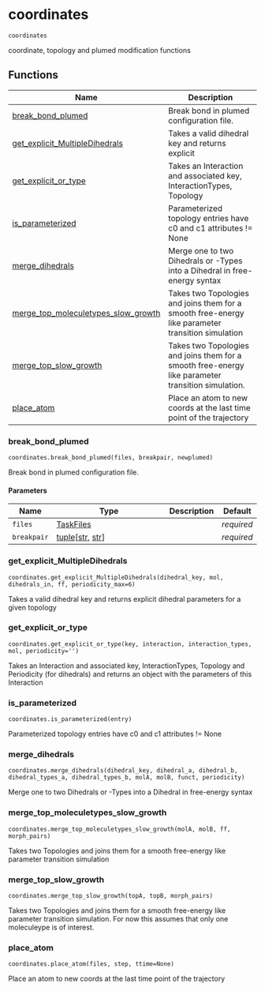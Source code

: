 # coordinates { #kimmdy.coordinates }

`coordinates`

coordinate, topology and plumed modification functions

## Functions

| Name | Description |
| --- | --- |
| [break_bond_plumed](#kimmdy.coordinates.break_bond_plumed) | Break bond in plumed configuration file. |
| [get_explicit_MultipleDihedrals](#kimmdy.coordinates.get_explicit_MultipleDihedrals) | Takes a valid dihedral key and returns explicit |
| [get_explicit_or_type](#kimmdy.coordinates.get_explicit_or_type) | Takes an Interaction and associated key, InteractionTypes, Topology |
| [is_parameterized](#kimmdy.coordinates.is_parameterized) | Parameterized topology entries have c0 and c1 attributes != None |
| [merge_dihedrals](#kimmdy.coordinates.merge_dihedrals) | Merge one to two Dihedrals or -Types into a Dihedral in free-energy syntax |
| [merge_top_moleculetypes_slow_growth](#kimmdy.coordinates.merge_top_moleculetypes_slow_growth) | Takes two Topologies and joins them for a smooth free-energy like parameter transition simulation |
| [merge_top_slow_growth](#kimmdy.coordinates.merge_top_slow_growth) | Takes two Topologies and joins them for a smooth free-energy like parameter transition simulation. |
| [place_atom](#kimmdy.coordinates.place_atom) | Place an atom to new coords at the last time point of the trajectory |

### break_bond_plumed { #kimmdy.coordinates.break_bond_plumed }

`coordinates.break_bond_plumed(files, breakpair, newplumed)`

Break bond in plumed configuration file.

#### Parameters

| Name        | Type                                           | Description   | Default    |
|-------------|------------------------------------------------|---------------|------------|
| `files`     | [TaskFiles](`kimmdy.tasks.TaskFiles`)          |               | _required_ |
| `breakpair` | [tuple](`tuple`)\[[str](`str`), [str](`str`)\] |               | _required_ |

### get_explicit_MultipleDihedrals { #kimmdy.coordinates.get_explicit_MultipleDihedrals }

`coordinates.get_explicit_MultipleDihedrals(dihedral_key, mol, dihedrals_in, ff, periodicity_max=6)`

Takes a valid dihedral key and returns explicit
dihedral parameters for a given topology

### get_explicit_or_type { #kimmdy.coordinates.get_explicit_or_type }

`coordinates.get_explicit_or_type(key, interaction, interaction_types, mol, periodicity='')`

Takes an Interaction and associated key, InteractionTypes, Topology
and Periodicity (for dihedrals) and returns an object with the parameters of this Interaction

### is_parameterized { #kimmdy.coordinates.is_parameterized }

`coordinates.is_parameterized(entry)`

Parameterized topology entries have c0 and c1 attributes != None

### merge_dihedrals { #kimmdy.coordinates.merge_dihedrals }

`coordinates.merge_dihedrals(dihedral_key, dihedral_a, dihedral_b, dihedral_types_a, dihedral_types_b, molA, molB, funct, periodicity)`

Merge one to two Dihedrals or -Types into a Dihedral in free-energy syntax

### merge_top_moleculetypes_slow_growth { #kimmdy.coordinates.merge_top_moleculetypes_slow_growth }

`coordinates.merge_top_moleculetypes_slow_growth(molA, molB, ff, morph_pairs)`

Takes two Topologies and joins them for a smooth free-energy like parameter transition simulation

### merge_top_slow_growth { #kimmdy.coordinates.merge_top_slow_growth }

`coordinates.merge_top_slow_growth(topA, topB, morph_pairs)`

Takes two Topologies and joins them for a smooth free-energy like parameter transition simulation.
For now this assumes that only one moleculeype is of interest.

### place_atom { #kimmdy.coordinates.place_atom }

`coordinates.place_atom(files, step, ttime=None)`

Place an atom to new coords at the last time point of the trajectory